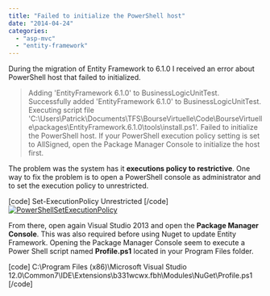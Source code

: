```yaml
---
title: "Failed to initialize the PowerShell host"
date: "2014-04-24"
categories: 
  - "asp-mvc"
  - "entity-framework"
---
```


During the migration of Entity Framework to 6.1.0 I received an error about PowerShell host that failed to initialized.

> Adding 'EntityFramework 6.1.0' to BusinessLogicUnitTest. Successfully added 'EntityFramework 6.1.0' to BusinessLogicUnitTest. Executing script file 'C:\\Users\\Patrick\\Documents\\TFS\\BourseVirtuelle\\Code\\BourseVirtuelle\\packages\\EntityFramework.6.1.0\\tools\\install.ps1'. Failed to initialize the PowerShell host. If your PowerShell execution policy setting is set to AllSigned, open the Package Manager Console to initialize the host first.

The problem was the system has it **executions policy to restrictive**. One way to fix the problem is to open a PowerShell console as administrator and to set the execution policy to unrestricted.

\[code\] Set-ExecutionPolicy Unrestricted \[/code\] [![PowerShellSetExecutionPolicy](http://patrickdesjardins.com/blog/wp-content/uploads/2014/04/PowerShellSetExecutionPolicy-400x160.png)](http://patrickdesjardins.com/blog/failed-to-initialize-the-powershell-host/powershellsetexecutionpolicy)

From there, open again Visual Studio 2013 and open the **Package Manager Console**. This was also required before using Nuget to update Entity Framework. Opening the Package Manager Console seem to execute a Power Shell script named **Profile.ps1** located in your Program Files folder.

\[code\] C:\\Program Files (x86)\\Microsoft Visual Studio 12.0\\Common7\\IDE\\Extensions\\b331wcwx.fbh\\Modules\\NuGet\\Profile.ps1 \[/code\]
